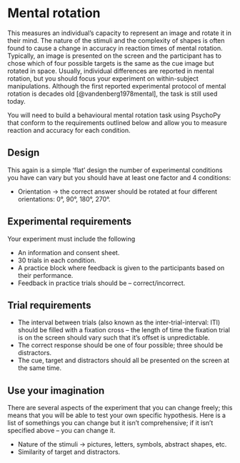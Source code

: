 # Mental rotation{.unnumbered} 

This measures an individual's capacity to represent an image and rotate it in their mind. The nature of the stimuli and the complexity of shapes is often found to cause a change in accuracy in reaction times of mental rotation. Typically, an image is presented on the screen and the participant has to chose which of four possible targets is the same as the cue image but rotated in space. Usually, individual differences are reported in mental rotation, but you should focus your experiment on within-subject manipulations. Although the first reported experimental protocol of mental rotation is decades old [@vandenberg1978mental], the task is still used today. 

You will need to build a behavioural mental rotation task using PsychoPy that conform to the requirements outlined below and allow you to measure reaction and accuracy for each condition.

## Design

This again is a simple 'flat' design the number of experimental conditions you have can vary but you should have at least one factor and 4 conditions:

-   Orientation -\> the correct answer should be rotated at four different orientations: 0°, 90°, 180°, 270°.

## Experimental requirements

Your experiment must include the following

-   An information and consent sheet.
-   30 trials in each condition.
-   A practice block where feedback is given to the participants based on their performance.
-   Feedback in practice trials should be -- correct/incorrect.

## Trial requirements

-   The interval between trials (also known as the inter-trial-interval: ITI) should be filled with a fixation cross -- the length of time the fixation trial is on the screen should vary such that it's offset is unpredictable.
-   The correct response should be one of four possible; three should be distractors.
-   The cue, target and distractors should all be presented on the screen at the same time.

## Use your imagination

There are several aspects of the experiment that you can change freely; this means that you will be able to test your own specific hypothesis. Here is a list of somethings you can change but it isn't comprehensive; if it isn't specified above -- you can change it.

-   Nature of the stimuli -\> pictures, letters, symbols, abstract shapes, etc.
-   Similarity of target and distractors.
